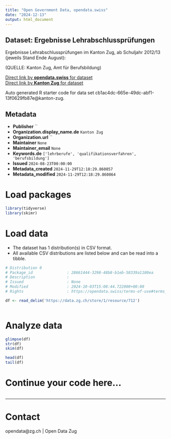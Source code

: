 ```yaml
---
title: "Open Government Data, opendata.swiss"
date: "2024-12-13"
output: html_document
---
```


## Dataset: Ergebnisse Lehrabschlussprüfungen

Ergebnisse Lehrabschlussprüfungen im Kanton Zug, ab Schuljahr 2012/13 (jeweils Stand Ende August):

(QUELLE: Kanton Zug, Amt für Berufsbildung)

[Direct link by **opendata.swiss** for dataset](https://opendata.swiss/de/dataset/ergebnisse-lehrabschlussprufungen)<br>
[Direct link by **Kanton Zug** for dataset](https://www.zg.ch/behoerden/gesundheitsdirektion/statistikfachstelle/themen/bildung/berufsbildung)

Auto generated R starter code for data set cb1ac4dc-665e-49dc-abf1-13f0629fb87e@kanton-zug.

## Metadata

- **Publisher** ``
- **Organization.display_name.de** `Kanton Zug`
- **Organization.url** ``
- **Maintainer** `None`
- **Maintainer_email** `None`
- **Keywords.de** `['lehrberufe', 'qualifikationsverfahren', 'berufsbildung']`
- **Issued** `2024-08-23T00:00:00`
- **Metadata_created** `2024-11-29T12:18:29.860857`
- **Metadata_modified** `2024-11-29T12:18:29.860864`


# Load packages

```r

library(tidyverse)
library(skimr)

```

# Load data

-   The dataset has 1 distribution(s) in CSV format.
-   All available CSV distributions are listed below and can be read into a tibble.

```r

# Distribution 0
# Package_id               : 28661444-3298-48b8-b1eb-58339a1180ea
# Description              : 
# Issued                   : None
# Modified                 : 2024-10-03T15:08:44.722000+00:00
# Rights                   : https://opendata.swiss/terms-of-use#terms_open

df <- read_delim('https://data.zg.ch/store/1/resource/712')



```

# Analyze data

```r

glimpse(df)
str(df)
skim(df)

head(df)
tail(df)

```

# Continue your code here...

```r

```

------------------------------------------------------------------------

# Contact

opendata@zg.ch | Open Data Zug
